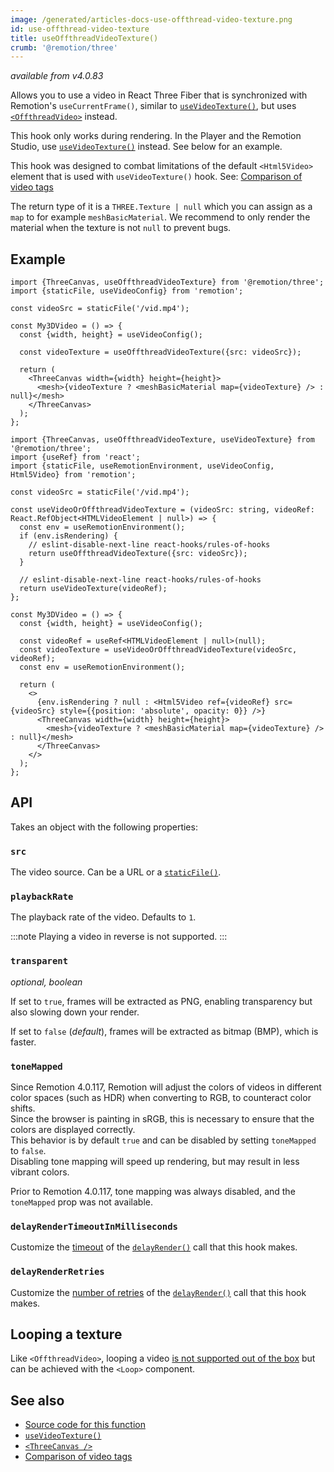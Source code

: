 ```yaml
---
image: /generated/articles-docs-use-offthread-video-texture.png
id: use-offthread-video-texture
title: useOffthreadVideoTexture()
crumb: '@remotion/three'
---
```


_available from v4.0.83_

Allows you to use a video in React Three Fiber that is synchronized with Remotion's `useCurrentFrame()`, similar to [`useVideoTexture()`](/docs/use-video-texture), but uses [`<OffthreadVideo>`](/docs/offthreadvideo) instead.

This hook only works during rendering. In the Player and the Remotion Studio, use [`useVideoTexture()`](/docs/use-video-texture) instead. See below for an example.

This hook was designed to combat limitations of the default `<Html5Video>` element that is used with `useVideoTexture()` hook.
See: [Comparison of video tags](/docs/video-tags)

The return type of it is a `THREE.Texture | null` which you can assign as a `map` to for example `meshBasicMaterial`. We recommend to only render the material when the texture is not `null` to prevent bugs.

## Example

```tsx twoslash title="Simple usage (only works during rendering)"
import {ThreeCanvas, useOffthreadVideoTexture} from '@remotion/three';
import {staticFile, useVideoConfig} from 'remotion';

const videoSrc = staticFile('/vid.mp4');

const My3DVideo = () => {
  const {width, height} = useVideoConfig();

  const videoTexture = useOffthreadVideoTexture({src: videoSrc});

  return (
    <ThreeCanvas width={width} height={height}>
      <mesh>{videoTexture ? <meshBasicMaterial map={videoTexture} /> : null}</mesh>
    </ThreeCanvas>
  );
};
```

```tsx twoslash title="Use useVideoTexture() only during rendering"
import {ThreeCanvas, useOffthreadVideoTexture, useVideoTexture} from '@remotion/three';
import {useRef} from 'react';
import {staticFile, useRemotionEnvironment, useVideoConfig, Html5Video} from 'remotion';

const videoSrc = staticFile('/vid.mp4');

const useVideoOrOffthreadVideoTexture = (videoSrc: string, videoRef: React.RefObject<HTMLVideoElement | null>) => {
  const env = useRemotionEnvironment();
  if (env.isRendering) {
    // eslint-disable-next-line react-hooks/rules-of-hooks
    return useOffthreadVideoTexture({src: videoSrc});
  }

  // eslint-disable-next-line react-hooks/rules-of-hooks
  return useVideoTexture(videoRef);
};

const My3DVideo = () => {
  const {width, height} = useVideoConfig();

  const videoRef = useRef<HTMLVideoElement | null>(null);
  const videoTexture = useVideoOrOffthreadVideoTexture(videoSrc, videoRef);
  const env = useRemotionEnvironment();

  return (
    <>
      {env.isRendering ? null : <Html5Video ref={videoRef} src={videoSrc} style={{position: 'absolute', opacity: 0}} />}
      <ThreeCanvas width={width} height={height}>
        <mesh>{videoTexture ? <meshBasicMaterial map={videoTexture} /> : null}</mesh>
      </ThreeCanvas>
    </>
  );
};
```

## API

Takes an object with the following properties:

### `src`

The video source. Can be a URL or a [`staticFile()`](/docs/staticfile).

### `playbackRate`

The playback rate of the video. Defaults to `1`.

:::note
Playing a video in reverse is not supported.
:::

### `transparent`

_optional, boolean_

If set to `true`, frames will be extracted as PNG, enabling transparency but also slowing down your render.

If set to `false` (_default_), frames will be extracted as bitmap (BMP), which is faster.

### `toneMapped`<AvailableFrom v="4.0.117" />

Since Remotion 4.0.117, Remotion will adjust the colors of videos in different color spaces (such as HDR) when converting to RGB, to counteract color shifts.  
Since the browser is painting in sRGB, this is necessary to ensure that the colors are displayed correctly.  
This behavior is by default `true` and can be disabled by setting `toneMapped` to `false`.  
Disabling tone mapping will speed up rendering, but may result in less vibrant colors.

Prior to Remotion 4.0.117, tone mapping was always disabled, and the `toneMapped` prop was not available.

### `delayRenderTimeoutInMilliseconds`<AvailableFrom v="4.0.271" />

Customize the [timeout](/docs/delay-render#modifying-the-timeout) of the [`delayRender()`](/docs/delay-render) call that this hook makes.

### `delayRenderRetries`<AvailableFrom v="4.0.271" />

Customize the [number of retries](/docs/delay-render#retrying) of the [`delayRender()`](/docs/delay-render) call that this hook makes.

## Looping a texture

Like `<OffthreadVideo>`, looping a video [is not supported out of the box](/docs/offthreadvideo#looping-a-offthreadvideo) but can be achieved with the `<Loop>` component.

## See also

- [Source code for this function](https://github.com/remotion-dev/remotion/blob/main/packages/three/src/use-offthread-video-texture.ts)
- [`useVideoTexture()`](/docs/use-video-texture)
- [`<ThreeCanvas />`](/docs/three-canvas)
- [Comparison of video tags](/docs/video-tags)
